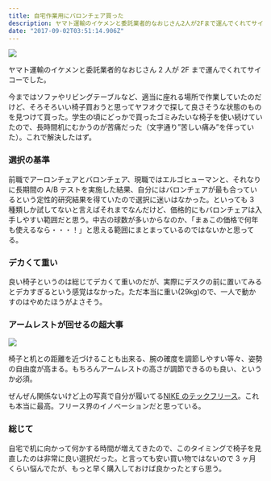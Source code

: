 ```yaml
---
title: 自宅作業用にバロンチェア買った
description: ヤマト運輸のイケメンと委託業者的なおじさん2人が2Fまで運んでくれてサイコーでした。
date: "2017-09-02T03:51:14.906Z"
---
```


![](1.jpg)

ヤマト運輸のイケメンと委託業者的なおじさん 2 人が 2F まで運んでくれてサイコーでした。

今まではソファやリビングテーブルなど、適当に座れる場所で作業していたのだけど、そろそろいい椅子買おうと思ってヤフオクで探して良さそうな状態のものを見つけて買った。学生の頃にどっかで買ったゴミみたいな椅子を使い続けていたので、長時間机にむかうのが苦痛だった（文字通り”苦しい痛み”を伴っていた）。これで解決したはず。

### 選択の基準

前職でアーロンチェアとバロンチェア、現職ではエルゴヒューマンと、それなりに長期間の A/B テストを実施した結果、自分にはバロンチェアが最も合っているという定性的研究結果を得ていたので選択に迷いはなかった。といっても 3 種類しか試してないと言えばそれまでなんだけど、価格的にもバロンチェアは入手しやすい範囲だと思う。中古の球数が多いからなのか、「まぁこの価格で何年も使えるなら・・・！」と思える範囲にまとまっているのではないかと思ってる。

### デカくて重い

良い椅子というのは総じてデカくて重いのだが、実際にデスクの前に置いてみるとデカすぎるという感覚はなかった。ただ本当に重い(29kg)ので、一人で動かすのはやめたほうがよさそう。

### アームレストが回せるの超大事

![](2.jpg)

椅子と机との距離を近づけることも出来る、腕の確度を調節しやすい等々、姿勢の自由度が高まる。もちろんアームレストの高さが調節できるのも良い、というか必須。

ぜんぜん関係ないけど上の写真で自分が履いてる[NIKE のテックフリース](https://store.nike.com/jp/ja_jp/pw/%E3%83%86%E3%83%83%E3%82%AF%E3%83%91%E3%83%83%E3%82%AF/o6k)。これも本当に最高。フリース界のイノベーションだと思っている。

### 総じて

自宅で机に向かって何かする時間が増えてきたので、このタイミングで椅子を見直したのは非常に良い選択だった。と言っても安い買い物ではないので 3 ヶ月くらい悩んでたが、もっと早く購入しておけば良かったとすら思う。
